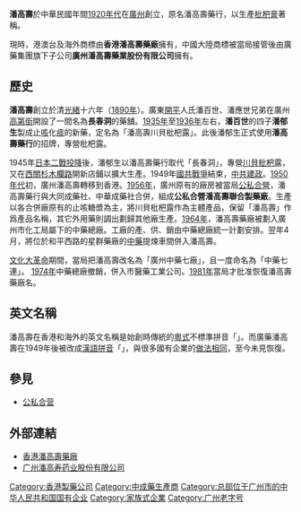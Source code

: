 {{Unreferenced|time=2020-07-05T00:04:31+00:00}}
'''潘高壽'''於中華民國年間[[1920年代|1920年代]]在[[廣州|廣州]]創立，原名潘高壽藥行，以生產[[枇杷膏|枇杷膏]]著稱。

現時，港澳台及海外商標由'''香港潘高壽藥廠'''擁有，中國大陸商標被當局接管後由廣藥集團旗下子公司'''廣州潘高壽藥業股份有限公司'''擁有。

== 歷史 ==
'''潘高壽'''創立於清[[光緒|光緒]]十六年（[[1890年|1890年]]）。廣東[[开平市|開平]]人氏潘百世、潘應世兄弟在廣州[[高第街|高第街]]開設了一間名為'''長春洞'''的藥舖。[[1935年|1935年]]至[[1936年|1936年]]左右，'''潘百世'''的四子'''潘郁生'''製成止[[咳|咳]]化[[痰|痰]]的新藥，定名為「潘高壽川貝枇杷露」。此後潘郁生正式使用'''潘高壽藥行'''的招牌，專營枇杷露。

1945年[[日本二戰投降|日本二戰投降]]後，潘郁生以潘高壽藥行取代「長春洞」，專營[[川貝|川貝]][[枇杷|枇杷]]露，又在[[西關|西關]][[杉木欄路|杉木欄路]]開新店鋪以擴大生產。1949年[[國共戰爭|國共戰爭]]結束，[[中共建政|中共建政]]。[[1950年代|1950年代]]初，廣州潘高壽轉移到香港。[[1956年|1956年]]，廣州原有的廠房被當局[[公私合營|公私合營]]，潘高壽藥行與大同成藥社、中華成藥社合併，組成'''公私合營潘高壽聯合製藥廠'''。生產以各合併廠原有的止咳糖漿為主，將川貝枇杷露作為主體產品，保留「潘高壽」作爲產品名稱，其它外用藥則調出劃歸其他廠生產。[[1964年|1964年]]，潘高壽藥廠被劃入廣州市化工局屬下的中藥總廠。工廠的產、供、銷由中藥總廠統一計劃安排。翌年4月，將位於和平西路的星群藥廠的[[中藥|中藥]]提煉車間併入潘高壽。

[[文化大革命|文化大革命]]期間，當局把潘高壽改名為「廣州中藥七廠」，且一度命名為「中藥七連」。 [[1974年|1974年]]中藥總廠撤銷，併入市醫藥工業公司。[[1981年|1981年]]當局才批准恢復潘高壽藥廠名。

== 英文名稱 ==
潘高壽在香港和海外的英文名稱是始創時傳統的[[粵語羅馬化方案|粵式]]不標準拼音「{{lang|en|Poon Goor Soe}}」。而廣藥潘高壽在1949年後被改成[[漢語拼音|漢語拼音]]「{{lang|pinyin|Pangaoshou}}」，與很多國有企業的[[广州地名#传统（粤拼）地名及建筑物名称列表|做法相同]]，至今未見恢復。

== 參見 ==
* [[公私合营|公私合营]]

== 外部連結 ==
* [http://pgshk.com 香港潘高壽藥廠] {{Wayback|url=http://pgshk.com/ |date=20170504093432 }}
* [http://www.gzpgs.com 广州潘高寿药业股份有限公司] {{Wayback|url=http://www.gzpgs.com/ |date=20210115141129 }}


{{广州}}
{{广州医药集团有限公司}}
[[Category:香港製藥公司|Category:香港製藥公司]]
[[Category:中成藥生產商|Category:中成藥生產商]]
[[Category:总部位于广州市的中华人民共和国国有企业|Category:总部位于广州市的中华人民共和国国有企业]]
[[Category:家族式企業|Category:家族式企業]]
[[Category:广州老字号|Category:广州老字号]]